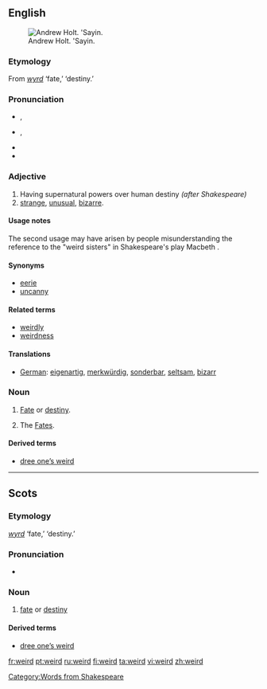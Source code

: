 ==English==
[[Image:http://i2.photobucket.com/albums/y25/cmalone04/HOLT-1.jpg|Andrew Holt. 'Sayin.]]
===Etymology===
From {{OE.}} ''[[wyrd]]'' ‘fate,’ ‘destiny.’

===Pronunciation===
*{{italbrac|[[RP]]}} {{IPA|/wɪəd/}}, {{SAMPA|/wI@d/}}
*{{italbrac|US}} {{IPA|/wiɚd/ ''or'' /wɪɚd/}}, {{SAMPA|/wi@rd/}}
*{{audio|en-us-weird.ogg|Audio (US)}}
*{{rhymes|ɪə(r)d}}

===Adjective===
{{en-adj|er}}

# Having supernatural powers over human destiny ''(after Shakespeare)''
# [[strange]], [[unusual]], [[bizarre]].

====Usage notes====
The second usage may have arisen by people misunderstanding the reference to the "weird sisters" in Shakespeare's play Macbeth {{fact}}.

====Synonyms====
*[[eerie]]
*[[uncanny]]

====Related terms====
*[[weirdly]]
*[[weirdness]]

====Translations====
{{trans-top|weird}}
*[[German]]: [[eigenartig]], [[merkwürdig]], [[sonderbar]], [[seltsam]], [[bizarr]]
{{trans-mid}}
{{trans-bottom}}

===Noun===
{{en-noun}}

# {{context|archaic|except in Scots}} [[fate|Fate]] or [[destiny]].
# {{context|archaic|in plural}} The [[Fates]].

====Derived terms====
*[[dree one’s weird]]

[[Category:Words from Shakespeare]]

----

==Scots==

===Etymology===
{{OE.|sco}} ''[[wyrd]]'' ‘fate,’ ‘destiny.’

===Pronunciation===
*{{IPA|/'wɪəd/}}

===Noun===
{{sco-noun}}

# [[fate]] or [[destiny]]

====Derived terms====
*[[dree one’s weird]]

[[fr:weird]]
[[pt:weird]]
[[ru:weird]]
[[fi:weird]]
[[ta:weird]]
[[vi:weird]]
[[zh:weird]]